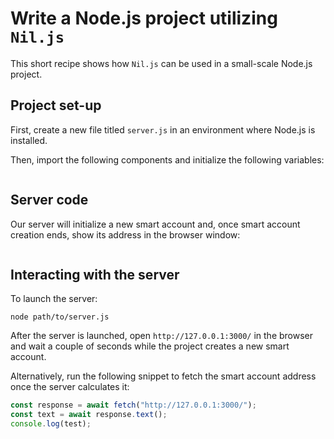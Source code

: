 # Write a Node.js project utilizing `Nil.js`

This short recipe shows how `Nil.js` can be used in a small-scale Node.js project.

## Project set-up

First, create a new file titled `server.js` in an environment where Node.js is installed.

Then, import the following components and initialize the following variables:

```ts showLineNumbers file=../../../tests/nodeJsProject/server.js start=startImport end=endImport
```

## Server code

Our server will initialize a new smart account and, once smart account creation ends, show its address in the browser window:

```ts showLineNumbers file=../../../tests/nodeJsProject/server.js start=startServer end=endServer
```

## Interacting with the server

To launch the server:

```
node path/to/server.js
```

After the server is launched, open `http://127.0.0.1:3000/` in the browser and wait a couple of seconds while the project creates a new smart account.

Alternatively, run the following snippet to fetch the smart account address once the server calculates it:

```ts showLineNumbers
const response = await fetch("http://127.0.0.1:3000/");
const text = await response.text();
console.log(test);
```
